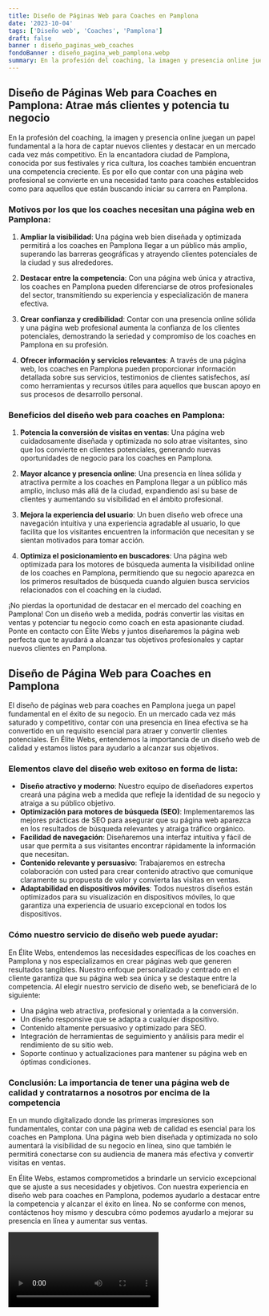 ```yaml
---
title: Diseño de Páginas Web para Coaches en Pamplona
date: '2023-10-04'
tags: ['Diseño web', 'Coaches', 'Pamplona']
draft: false
banner : diseño_paginas_web_coaches
fondoBanner : diseño_pagina_web_pamplona.webp
summary: En la profesión del coaching, la imagen y presencia online juegan un papel fundamental a la hora de captar nuevos clientes y destacar en un mercado cada vez más competitivo. En la encantadora ciudad de Pamplona, conocida por sus festivales y rica cultura, los coaches también encuentran una competencia creciente. Es por ello que contar con una página web profesional se convierte en una necesidad tanto para coaches establecidos como para aquellos que están buscando iniciar su carrera en Pamplona.
---
```


## Diseño de Páginas Web para Coaches en Pamplona: Atrae más clientes y potencia tu negocio

En la profesión del coaching, la imagen y presencia online juegan un papel fundamental a la hora de captar nuevos clientes y destacar en un mercado cada vez más competitivo. En la encantadora ciudad de Pamplona, conocida por sus festivales y rica cultura, los coaches también encuentran una competencia creciente. Es por ello que contar con una página web profesional se convierte en una necesidad tanto para coaches establecidos como para aquellos que están buscando iniciar su carrera en Pamplona.

### Motivos por los que los coaches necesitan una página web en Pamplona:

1. **Ampliar la visibilidad**: Una página web bien diseñada y optimizada permitirá a los coaches en Pamplona llegar a un público más amplio, superando las barreras geográficas y atrayendo clientes potenciales de la ciudad y sus alrededores.

2. **Destacar entre la competencia**: Con una página web única y atractiva, los coaches en Pamplona pueden diferenciarse de otros profesionales del sector, transmitiendo su experiencia y especialización de manera efectiva.

3. **Crear confianza y credibilidad**: Contar con una presencia online sólida y una página web profesional aumenta la confianza de los clientes potenciales, demostrando la seriedad y compromiso de los coaches en Pamplona en su profesión.

4. **Ofrecer información y servicios relevantes**: A través de una página web, los coaches en Pamplona pueden proporcionar información detallada sobre sus servicios, testimonios de clientes satisfechos, así como herramientas y recursos útiles para aquellos que buscan apoyo en sus procesos de desarrollo personal.

### Beneficios del diseño web para coaches en Pamplona:

1. **Potencia la conversión de visitas en ventas**: Una página web cuidadosamente diseñada y optimizada no solo atrae visitantes, sino que los convierte en clientes potenciales, generando nuevas oportunidades de negocio para los coaches en Pamplona.

2. **Mayor alcance y presencia online**: Una presencia en línea sólida y atractiva permite a los coaches en Pamplona llegar a un público más amplio, incluso más allá de la ciudad, expandiendo así su base de clientes y aumentando su visibilidad en el ámbito profesional.

3. **Mejora la experiencia del usuario**: Un buen diseño web ofrece una navegación intuitiva y una experiencia agradable al usuario, lo que facilita que los visitantes encuentren la información que necesitan y se sientan motivados para tomar acción.

4. **Optimiza el posicionamiento en buscadores**: Una página web optimizada para los motores de búsqueda aumenta la visibilidad online de los coaches en Pamplona, permitiendo que su negocio aparezca en los primeros resultados de búsqueda cuando alguien busca servicios relacionados con el coaching en la ciudad.

¡No pierdas la oportunidad de destacar en el mercado del coaching en Pamplona! Con un diseño web a medida, podrás convertir las visitas en ventas y potenciar tu negocio como coach en esta apasionante ciudad. Ponte en contacto con Élite Webs y juntos diseñaremos la página web perfecta que te ayudará a alcanzar tus objetivos profesionales y captar nuevos clientes en Pamplona.

<GifSeo />

<Cta />

## Diseño de Página Web para Coaches en Pamplona

El diseño de páginas web para coaches en Pamplona juega un papel fundamental en el éxito de su negocio. En un mercado cada vez más saturado y competitivo, contar con una presencia en línea efectiva se ha convertido en un requisito esencial para atraer y convertir clientes potenciales. En Élite Webs, entendemos la importancia de un diseño web de calidad y estamos listos para ayudarlo a alcanzar sus objetivos.

### Elementos clave del diseño web exitoso en forma de lista:

- **Diseño atractivo y moderno**: Nuestro equipo de diseñadores expertos creará una página web a medida que refleje la identidad de su negocio y atraiga a su público objetivo.
- **Optimización para motores de búsqueda (SEO)**: Implementaremos las mejores prácticas de SEO para asegurar que su página web aparezca en los resultados de búsqueda relevantes y atraiga tráfico orgánico.
- **Facilidad de navegación**: Diseñaremos una interfaz intuitiva y fácil de usar que permita a sus visitantes encontrar rápidamente la información que necesitan.
- **Contenido relevante y persuasivo**: Trabajaremos en estrecha colaboración con usted para crear contenido atractivo que comunique claramente su propuesta de valor y convierta las visitas en ventas.
- **Adaptabilidad en dispositivos móviles**: Todos nuestros diseños están optimizados para su visualización en dispositivos móviles, lo que garantiza una experiencia de usuario excepcional en todos los dispositivos.

### Cómo nuestro servicio de diseño web puede ayudar:

En Élite Webs, entendemos las necesidades específicas de los coaches en Pamplona y nos especializamos en crear páginas web que generen resultados tangibles. Nuestro enfoque personalizado y centrado en el cliente garantiza que su página web sea única y se destaque entre la competencia. Al elegir nuestro servicio de diseño web, se beneficiará de lo siguiente:

- Una página web atractiva, profesional y orientada a la conversión.
- Un diseño responsive que se adapta a cualquier dispositivo.
- Contenido altamente persuasivo y optimizado para SEO.
- Integración de herramientas de seguimiento y análisis para medir el rendimiento de su sitio web.
- Soporte continuo y actualizaciones para mantener su página web en óptimas condiciones.

### Conclusión: La importancia de tener una página web de calidad y contratarnos a nosotros por encima de la competencia

En un mundo digitalizado donde las primeras impresiones son fundamentales, contar con una página web de calidad es esencial para los coaches en Pamplona. Una página web bien diseñada y optimizada no solo aumentará la visibilidad de su negocio en línea, sino que también le permitirá conectarse con su audiencia de manera más efectiva y convertir visitas en ventas.

En Élite Webs, estamos comprometidos a brindarle un servicio excepcional que se ajuste a sus necesidades y objetivos. Con nuestra experiencia en diseño web para coaches en Pamplona, podemos ayudarlo a destacar entre la competencia y alcanzar el éxito en línea. No se conforme con menos, contáctenos hoy mismo y descubra cómo podemos ayudarlo a mejorar su presencia en línea y aumentar sus ventas.

<Video />

<CtaBot job='Coaches' city='Pamplona'/>

<Gmaps query='Pamplona+españa+maps' />